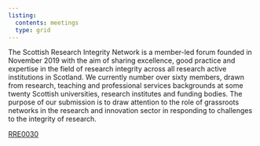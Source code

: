```yaml
---
listing:
  contents: meetings
  type: grid
---
```

The Scottish Research Integrity Network is a member-led forum founded in November 2019 with the aim of sharing excellence, good practice and expertise in the field of research integrity across all research active institutions in Scotland. We currently number over sixty members, drawn from research, teaching and professional services backgrounds at some twenty Scottish universities, research institutes and funding bodies. The purpose of our submission is to draw attention to the role of grassroots networks in the research and innovation sector in responding to challenges to the integrity of research.

[RRE0030](https://committees.parliament.uk/writtenevidence/39653/pdf/)